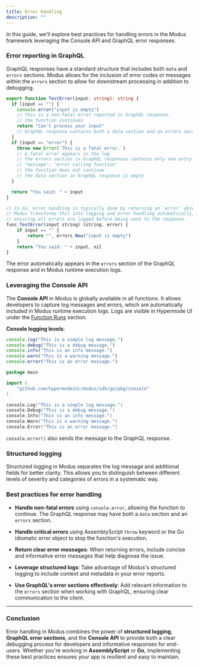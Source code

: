 ```yaml
---
title: Error Handling
description: ""
---
```


In this guide, we'll explore best practices for handling errors in the Modus framework leveraging the Console API and
GraphQL error responses.

### Error reporting in GraphQL

GraphQL responses have a standard structure that includes both `data` and `errors` sections. Modus allows for the
inclusion of error codes or messages within the `errors` section to allow for downstream processing in addition to
debugging.

<CodeGroup>

```ts AssemblyScript
export function TestError(input: string): string {
  if (input == "") {
    console.error("input is empty")
    // this is a non-fatal error reported in GraphQL response.
    // the function continues
    return "Can't process your input"
    // GraphQL response contains both a data section and an errors section with all reported errors
  }
  if (input == "error") {
    throw new Error(`This is a fatal error.`)
    // a fatal error appears in the log
    // the errors section in GraphQL responses contains only one entry with
    // "message": "error calling function"
    // the function does not continue
    // the data section in GraphQL response is empty
  }

  return "You said: " + input
}
```

```ts Go
// In Go, error handling is typically done by returning an `error` object as the last result of a function.
// Modus transforms this into logging and error handling automatically,
// ensuring all errors are logged before being sent to the response.
func TestError(input string) (string, error) {
    if input == "" {
        return "", errors.New("input is empty")
    }
    return "You said: " + input, nil
}
```

</CodeGroup>

The error automatically appears in the `errors` section of the GraphQL response and in Modus runtime execution logs.

### Leveraging the Console API

The **Console API** in Modus is globally available in all functions. It allows developers to capture log messages and
errors, which are automatically included in Modus runtime execution logs. Logs are visible in Hypermode UI under the
[Function Runs](../observe-functions#function-runs) section.

**Console logging levels**:

<CodeGroup>

```typescript index.ts
console.log("This is a simple log message.")
console.debug("This is a debug message.")
console.info("This is an info message.")
console.warn("This is a warning message.")
console.error("This is an error message.")
```

```go main.go
package main

import (
    "github.com/hypermodeinc/modus/sdk/go/pkg/console"
)

console.Log("This is a simple log message.")
console.Debug("This is a debug message.")
console.Info("This is an info message.")
console.Warn("This is a warning message.")
console.Error("This is an error message.")
```

</CodeGroup>

`console.error()` also sends the message to the GraphQL response.

### Structured logging

Structured logging in Modus separates the log message and additional fields for better clarity. This allows you to
distinguish between different levels of severity and categories of errors in a systematic way.

### Best practices for error handling

- **Handle non-fatal errors** using `console.error`, allowing the function to continue. The GraphQL response may have
  both a `data` section and an `errors` section.

- **Handle critical errors** using AssemblyScript `throw` keyword or the Go idiomatic error object to stop the
  function's execution.

- **Return clear error messages**: When returning errors, include concise and informative error messages that help
  diagnose the issue.

- **Leverage structured logs**: Take advantage of Modus's structured logging to include context and metadata in your
  error reports.

- **Use GraphQL's error sections effectively**: Add relevant information to the `errors` section when working with
  GraphQL, ensuring clear communication to the client.

---

### Conclusion

Error handling in Modus combines the power of **structured logging**, **GraphQL error sections**, and the **Console
API** to provide both a clear debugging process for developers and informative responses for end-users. Whether you're
working in **AssemblyScript** or **Go**, implementing these best practices ensures your app is resilient and easy to
maintain.
